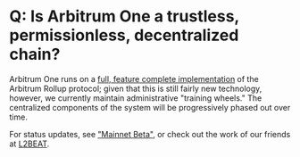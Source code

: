# Q: Is Arbitrum One a trustless, permissionless, decentralized chain?

Arbitrum One runs on a [full, feature complete implementation](https://github.com/OffchainLabs/nitro) of the Arbitrum Rollup protocol; given that this is still fairly new technology, however, we currently maintain administrative "training wheels." The centralized components of the system will be progressively phased out over time.

For status updates, see ["Mainnet Beta"](../mainnet-beta.mdx), or check out the work of our friends at [L2BEAT](https://l2beat.com/scaling/risk/).
